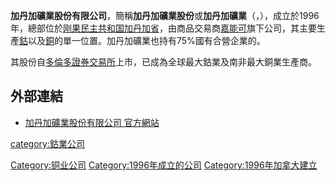 '''加丹加礦業股份有限公司'''，簡稱'''加丹加礦業股份'''或'''加丹加礦業'''（{{lang-en|Katanga Mining Limited}}，{{tsx|KAT}}），成立於1996年，總部位於[[刚果民主共和国|刚果民主共和国]][[加丹加省|加丹加省]]，由商品交易商[[嘉能可|嘉能可]]旗下公司，其主要生產[[鈷|鈷]]以及[[銅|銅]]的單一位置。加丹加礦業也持有75%國有合營企業的{{tsl|en|Gécamines|盧本巴希礦業}}。

其股份自[[多倫多證券交易所|多倫多證券交易所]]上市，已成為全球最大鈷業及南非最大銅業生產商。

==外部連結==
*[http://www.katangamining.com 加丹加礦業股份有限公司 官方網站]{{Wayback|url=http://www.katangamining.com/ |date=20200429021825 }}

[[category:鈷業公司|category:鈷業公司]]
[[Category:铜业公司|Category:铜业公司]]
[[Category:1996年成立的公司|Category:1996年成立的公司]]
[[Category:1996年加拿大建立|Category:1996年加拿大建立]]